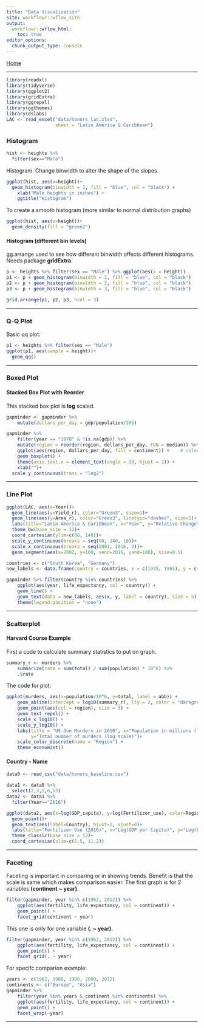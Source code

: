 ```yaml
---
title: "Data Visualization"
site: workflowr::wflow_site
output:
  workflowr::wflow_html:
    toc: true
editor_options:
  chunk_output_type: console
---
```


[Home](index.html)

***

```r
library(readxl)
library(tidyverse)
library(ggplot2)
library(gridExtra)
library(ggrepel)
library(ggthemes)
library(dslabs)
LAC <- read_excel("data/honors_lac.xlsx", 
                  sheet = "Latin America & Caribbean")
```

### Histogram
```r
hist <- heights %>% 
  filter(sex=="Male")
```
Histogram. Change binwidth to alter the shape of the slopes.
```r
ggplot(hist, aes(x=height))+
  geom_histogram(binwidth = 1, fill = "blue", col = "black") +
    xlab("Male heights in inches") +
    ggtitle("Histogram")
```
To create a smooth histogram (more similar to normal distribution graphs)
```r
ggplot(hist, aes(x=height))+
  geom_density(fill = "green2")
```
#### Histogram (different bin levels)
gg.arrange used to see how different binwidth affects different histograms. Needs package **gridExtra**.
```r
p <- heights %>% filter(sex == "Male") %>% ggplot(aes(x = height))
p1 <- p + geom_histogram(binwidth = 1, fill = "blue", col = "black")
p2 <- p + geom_histogram(binwidth = 2, fill = "blue", col = "black")
p3 <- p + geom_histogram(binwidth = 3, fill = "blue", col = "black")

grid.arrange(p1, p2, p3, ncol = 3)
```

***
### Q-Q Plot
Basic qq plot:
```r
p1 <- heights %>% filter(sex == "Male") 
ggplot(p1, aes(sample = height))+
  geom_qq()
```

***
### Boxed Plot
#### Stacked Box Plot with Reorder
This stacked box plot is **log** scaled. 
```r
gapminder <- gapminder %>%
    mutate(dollars_per_day = gdp/population/365)
```
```r
gapminder %>%
    filter(year == "1970" & !is.na(gdp)) %>%
    mutate(region = reorder(region, dollars_per_day, FUN = median)) %>%    # reorder
    ggplot(aes(region, dollars_per_day, fill = continent)) +    # color by continent
    geom_boxplot() +
    theme(axis.text.x = element_text(angle = 90, hjust = 1)) +
    xlab("")+
  scale_y_continuous(trans = "log2")
```

***

### Line Plot 
```r
ggplot(LAC, aes(x=Year))+
  geom_line(aes(y=Yield_r), color="Green3", size=1)+
  geom_line(aes(y=Area_r), color="Green3", linetype="dashed", size=1)+
  labs(title="Latin America & Caribbean", x="Year", y="Relative Change")+
  theme_bw(base_size = 12)+
  coord_cartesian(ylim=c(80, 140))+
  scale_y_continuous(breaks = seq(80, 140, 10))+
  scale_x_continuous(breaks = seq(2002, 2016, 2))+
  geom_segment(aes(x=2002, y=100, xend=2016, yend=100), size=0.5)
```
```r
countries <- c("South Korea", "Germany")
new_labels <- data.frame(country = countries, x = c(1975, 1965), y = c(60, 72))

gapminder %>% filter(country %in% countries) %>%
    ggplot(aes(year, life_expectancy, col = country)) +
    geom_line() +
    geom_text(data = new_labels, aes(x, y, label = country), size = 5) +
    theme(legend.position = "none")
```
***

### Scatterplot 
#### Harvard Course Example 
First a code to calculate summary statistics to put on graph.
```r
summary_r <- murders %>%
    summarize(rate = sum(total) / sum(population) * 10^6) %>%
    .$rate
```
The code for plot:
```r
ggplot(murders, aes(x=population/10^6, y=total, label = abb)) +
    geom_abline(intercept = log10(summary_r), lty = 2, color = "darkgrey") +
    geom_point(aes(col = region), size = 3) +
    geom_text_repel() +
    scale_x_log10() +
    scale_y_log10() +
    labs(title = "US Gun Murders in 2010", x="Population in millions (log scale)",
         y="Total number of murders (log scale)")+
    scale_color_discrete(name = "Region") +
    theme_economist()
```

#### Country - Name 
```r
data0 <- read_csv("data/honors_baseline.csv")

data1 <- data0 %>% 
  select(2,3,5,6,13)
data2 <- data1 %>%
  filter(Year=="2016")
```

```r
ggplot(data2, aes(x=log(GDP_capita), y=log(Fertilizer_use), color=Region))+
  geom_point()+
  geom_text(aes(label=Country), hjust=1, vjust=0)+
  labs(title="Fertilizer Use (2016)", x="Log(GDP per Capita)", y="Log(Fertilizer Use)")+
  theme_classic(base_size = 12)+
  coord_cartesian(xlim=c(5.5, 11.2))
```

***

### Faceting 
Faceting is important in comparing or in showing trends. Benefit is that the scale is same which makes comparison easier. The first graph is for 2 variables **(continent ~ year)**.
```r
filter(gapminder, year %in% c(1962, 2012)) %>%
    ggplot(aes(fertility, life_expectancy, col = continent)) +
    geom_point() +
    facet_grid(continent ~ year)
```
This one is only for one variable **(. ~ year)**.
```r
filter(gapminder, year %in% c(1962, 2012)) %>%
    ggplot(aes(fertility, life_expectancy, col = continent)) +
    geom_point() +
    facet_grid(. ~ year)
```
For specifc comparion example:
```r
years <- c(1962, 1980, 1990, 2000, 2012)
continents <- c("Europe", "Asia")
gapminder %>%
    filter(year %in% years & continent %in% continents) %>%
    ggplot(aes(fertility, life_expectancy, col = continent)) +
    geom_point() +
    facet_wrap(~year)
```

***



